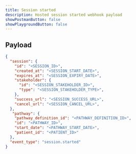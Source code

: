 ```yaml
---
title: Session started
description: Hosted session started webhook payload
showPostmanButton: false
showPlaygroundButton: false
---
```


## Payload

```json
{
  "session": {
    "id": "<SESSION_ID>",
    "created_at": "<SESSION_START_DATE>",
    "expires_at": "<SESSION_EXPIRY_DATE>",
    "stakeholder": {
      "id": "<SESSION_STAKEHOLDER_ID>",
      "type": "<SESSION_STAKEHOLDER_TYPE>",
    },
    "success_url": "<SESSION_SUCCESS_URL>",
    "cancel_url": "<SESSION_CANCEL_URL>",
  },
   "pathway": {
    "pathway_definition_id": "<PATHWAY_DEFINITION_ID>",
    "id": "<PATHWAY_ID>",
    "start_date": "<PATHWAY_START_DATE>",
    "patient_id": "<PATIENT_ID>"
  },
  "event_type": "session.started"
}
```
